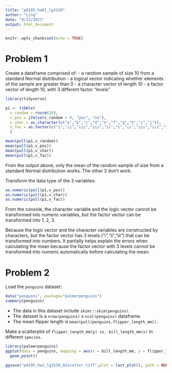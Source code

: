 ```yaml
---
title: "p8105_hw01_lg3158"
author: "Ling"
date: "9/23/2021"
output: html_document
---
```


```r
knitr::opts_chunk$set(echo = TRUE)
```
# Problem 1
Create a dataframe comprised of:
  - a random sample of size 10 from a standard Normal distribution
  - a logical vector indicating whether elements of the sample are greater than 0
  - a character vector of length 10
  - a factor vector of length 10, with 3 different factor “levels”
```r
library(tidyverse)

p1 <- tibble(
  v_random = rnorm(10),
  v_pos = ifelse(v_random > 0, "yes", "no"),
  v_char = as.character(c("a","b","c","d","e","f","g","h","i","j")),
  v_fac = as.factor(c("i","ii","iii","iii","ii","i","ii","iii","iii","iii"))
  )

mean(pull(p1,v_random))
mean(pull(p1,v_pos))
mean(pull(p1,v_char))
mean(pull(p1,v_fac))

```
From the output above, only the mean of the random sample of size from a standard Normal distribution works. The other 3 don't work.

Transform the data type of the 3 variables:
```r
as.numeric(pull(p1,v_pos))
as.numeric(pull(p1,v_char))
as.numeric(pull(p1,v_fac))
```
From the console, the character variable and the logic vector cannot be transformed into numeric variables, but the factor vector can be transformed into 1, 2, 3.

Because the logic vector and the character variables are constructed by characters, but the factor vector has 3 levels ("i","ii","iii") that can be transformed into numbers. It partially helps explain the errors when calculating the mean because the factor vector with 3 levels cannot be transformed into numeric automatically before calculating the mean.

# Problem 2

Load the `penguins` dataset:

```r
data("penguins", package="palmerpenguins")
summary(penguins)
```
- The data in this dataset include `skimr::skim(penguins)`.
- The dataset is a `nrow(penguins)` x `ncol(penguins)` dataframe.
- The mean flipper length is `mean(pull(penguins,flipper_length_mm))`.

Make a scatterplot of `flipper_length_mm(y) vs. bill_length_mm(x)` in different `species`.
```r
library(palmerpenguins)
ggplot(data = penguins, mapping = aes(x = bill_length_mm, y = flipper_length_mm, color = species)) +
  geom_point()

ggsave("p8105_hw1_lg3158_Q2scatter.tiff",plot = last_plot(), path = NULL)

```


